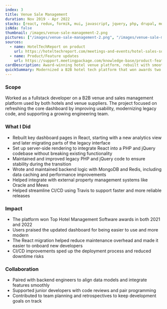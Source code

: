 ```yaml
---
index: 3
title: Venue Sale Management
duration: Nov 2019 - Apr 2022
stacks: [react, redux, formik, mui, javascript, jquery, php, drupal, mongodb, mysql, redis, travis]
isNda: false
thumbnail: /images/venue-sale-management-2.png
pictures: ["/images/venue-sale-management-2.png", "/images/venue-sale-management-1.png"]
sources:
  - name: HotelTechReport on product
    url: https://hoteltechreport.com/meetings-and-events/hotel-sales-software/meetingpackagecom-hotels
  - name: Product/Feature updates
    url: https://support.meetingpackage.com/knowledge-base/product-feature-updates
cardDescription: Award-winning hotel venue platform, rebuilt with smoother UX and modern React.
quickSummary: Modernized a B2B hotel tech platform that won awards two years in a row. Redesigned dashboards, improved usability, and supported fullstack development. Integrated with Oracle and Mews to streamline workflows for venue partners.
---
```

### Scope

Worked as a fullstack developer on a B2B venue and sales management platform used by both hotels and venue suppliers. The project focused on refreshing the core dashboard by improving usability, modernizing legacy code, and supporting a growing engineering team.

### What I Did

- Rebuilt key dashboard pages in React, starting with a new analytics view and later migrating parts of the legacy interface
- Set up server-side rendering to integrate React into a PHP and jQuery codebase without breaking existing functionality
- Maintained and improved legacy PHP and jQuery code to ensure stability during the transition
- Wrote and maintained backend logic with MongoDB and Redis, including data caching and performance improvements
- Helped integrate with external property management systems like Oracle and Mews
- Helped streamline CI/CD using Travis to support faster and more reliable releases

### Impact

- The platform won Top Hotel Management Software awards in both 2021 and 2022  
- Users praised the updated dashboard for being easier to use and more modern  
- The React migration helped reduce maintenance overhead and made it easier to onboard new developers  
- CI/CD improvements sped up the deployment process and reduced downtime risks

### Collaboration

- Paired with backend engineers to align data models and integrate features smoothly  
- Supported junior developers with code reviews and pair programming  
- Contributed to team planning and retrospectives to keep development goals on track
